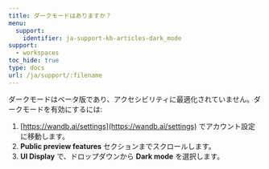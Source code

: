 ```yaml
---
title: ダークモードはありますか？
menu:
  support:
    identifier: ja-support-kb-articles-dark_mode
support:
  - workspaces
toc_hide: true
type: docs
url: /ja/support/:filename
---
```

ダークモードはベータ版であり、アクセシビリティに最適化されていません。ダークモードを有効にするには:

1. [https://wandb.ai/settings](https://wandb.ai/settings) でアカウント設定に移動します。
2. **Public preview features** セクションまでスクロールします。
3. **UI Display** で、ドロップダウンから **Dark mode** を選択します。